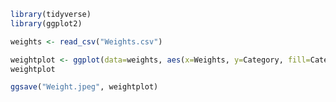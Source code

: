 
```{r}
library(tidyverse)
library(ggplot2)
```

```{r}
weights <- read_csv("Weights.csv")

weightplot <- ggplot(data=weights, aes(x=Weights, y=Category, fill=Category)) + geom_bar(stat="identity", color="black") + ggtitle("Weights for Each Event") + geom_text(aes(label=Weights), hjust=-0.1, position=position_dodge(width=1), inherit.aes = TRUE) + theme_bw()
weightplot

ggsave("Weight.jpeg", weightplot)

```
